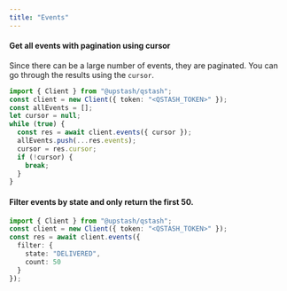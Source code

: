 ```yaml
---
title: "Events"
---
```

#### Get all events with pagination using cursor
Since there can be a large number of events, they are paginated.
You can go through the results using the `cursor`.
```typescript
import { Client } from "@upstash/qstash";
const client = new Client({ token: "<QSTASH_TOKEN>" });
const allEvents = [];
let cursor = null;
while (true) {
  const res = await client.events({ cursor });
  allEvents.push(...res.events);
  cursor = res.cursor;
  if (!cursor) {
    break;
  }
}
```
#### Filter events by state and only return the first 50.
```typescript
import { Client } from "@upstash/qstash";
const client = new Client({ token: "<QSTASH_TOKEN>" });
const res = await client.events({
  filter: {
    state: "DELIVERED",
    count: 50
  }
});
```
